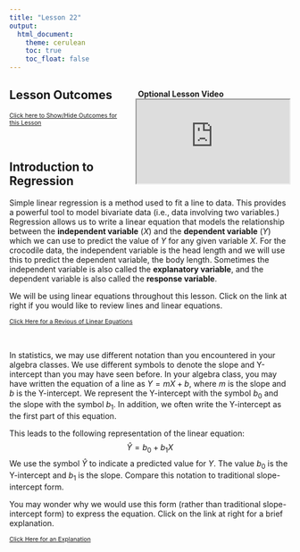 ```yaml
---
title: "Lesson 22"
output: 
  html_document:
    theme: cerulean
    toc: true
    toc_float: false
---
```


<script type="text/javascript">
 function showhide(id) {
    var e = document.getElementById(id);
    e.style.display = (e.style.display == 'block') ? 'none' : 'block';
 }
</script>

<div style="float:right;width=40%;">
<br/>
<div style="padding-left:10%;">**Optional Lesson Video**</div>
<iframe width="90%" align="right" src="https://www.youtube.com/embed/zlX2v7F0hhY?list=PLaZryQtbPQC-cf5OWjLW7bqFjhgmQAApJ" frameborder="1" allow="autoplay; encrypted-media" allowfullscreen></iframe>
</div>

## Lesson Outcomes

<a href="javascript:showhide('oc')"><span style="font-size:8pt;">Click here to Show/Hide Outcomes for this Lesson</span></a>
<div id="oc" style="display:none;">
By the end of this lesson, you should be able to:

- Identify the explanatory and response variable in a study.
- Calculate the slope and intercept of a regression model.
- Interpret the slope of the regression model.
- Make predictions using a regression model.
</div>
<br>

## Introduction to Regression

Simple linear regression is a method used to fit a line to data.  This provides a powerful tool to model bivariate data (i.e., data involving two variables.)  Regression allows us to write a linear equation that models the relationship between the **independent variable** ($X$) and the **dependent variable** ($Y$) which we can use to predict the value of $Y$ for any given variable $X$.  For the crocodile data, the independent variable is the head length and we will use this to predict the dependent variable, the body length.  Sometimes the independent variable is also called the **explanatory variable**, and the dependent variable is also called the **response variable**.

We will be using linear equations throughout this lesson.  Click on the link at right if you would like to review lines and linear equations.

<!-- BEGIN REVIEW OF LINES  ***********************************************  -->
<a href="javascript:showhide('re')"><span style="font-size:8pt;">Click Here for a Revious of Linear Equations</span></a>
<div id="re" style="display:none;">


**Linear Equations**

A **linear equation** is the technical term for any equation that describes a line.  Two important characteristics of a line are its slope and its Y-intercept.  

The **Y-intercept** is the value at which the line crosses the Y-axis.  Stated differently, the Y-intercept is the value of $Y$ that corresponds to $X = 0$.  Given the equation of a line, you can find the Y-intercept by substituting $X = 0$ and solving for $Y$. 

The **slope** of a line is a measure of how steep the line is.  It is sometimes described as *rise* over *run*.  If the slope is positive, then the values of $Y$ increase as the values of $X$ increase.  When the slope is expressed as a fraction, the numerator tells how much the points on the line change vertically as you move to the right the distance indicated by the denominator.  If the slope is negative, the values of $Y$ decrease as $X$ increases.  If the slope of a line is $\frac{2}{3}$, then the value of $Y$ will increase by 2 units if $X$ increases by three units.  For a line with slope $-5 \left( = \frac{-5}{1}\right)$, the value of $Y$ will *decrease* by 5 units if $X$ increases by one unit.

To describe a line, we need two pieces of information.   If we know the slope and the Y-intercept, these two values uniquely determine the line.  In this course, we will focus the **slope-intercept form** of a line.  The equation of a line in slope-intercept form is often written as:
$$Y = m X + b$$
where $Y$ is the dependent variable, $X$ is the independent variable, $m$ is the slope of the line, and $b$ is the Y-intercept.

<div class="QuestionsHeading">Answer the following questions:</div>
<div class="Questions">

A. If the equation of a line is $Y = 3 X - 2$, where does it cross the Y-axis?

<a href="javascript:showhide('A')"><span style="font-size:8pt;">Show/Hide Solution</span></a>
<div id="A" style="display:none;">
- At $-2$
</div>
<br>

B. If the equation of a line is $Y = 3 X - 2$, what happens to the value of $Y$ as $X$ increases?

<a href="javascript:showhide('B')"><span style="font-size:8pt;">Show/Hide Solution</span></a>
<div id="B" style="display:none;">
- The value of $Y$ increases by 3 as $X$ increases by 1.  
</div>
&nbsp;
</div>
<br>

</div>
<br>
<!-- END REVIEW OF LINES ***********************************************  -->


In statistics, we may use different notation than you encountered in your algebra classes.  We use different symbols to denote the slope and Y-intercept than you may have seen before.  In your algebra class, you may have written the equation of a line as $Y = mX + b$, where $m$ is the slope and $b$ is the Y-intercept.  We represent the Y-intercept with the symbol $b_0$ and the slope with the symbol $b_1$.  In addition, we often write the Y-intercept as the first part of this equation.

<!--
Notice that this is the equation of a straight line. You might have written linear equations in the form $Y=mX+b$ in your algebra classes.  Notice that our equation has the same form.  The slope is given by $b_1$ and the $Y$-intercept is given by $b_0$.
-->
This leads to the following representation of the linear equation:
$$\hat Y = b_0 + b_1 X$$
We use the symbol $\hat Y$ to indicate a predicted value for $Y$. The value $b_0$ is the Y-intercept and $b_1$ is the slope.  Compare this notation to traditional slope-intercept form. 

You may wonder why we would use this form (rather than traditional slope-intercept form) to express the equation.  Click on the link at right for a brief explanation.

<!-- START EXPLANATION OF FORM ***********************************************  -->
<a href="javascript:showhide('ex')"><span style="font-size:8pt;">Click Here for an Explanation</span></a>
<div id="ex" style="display:none;">
  In this course we will relate one independent variable to one dependent variable.  In many cases, we will want to predict the value of $Y$, based on the value of $X$.  This is done using simple linear regression.  
  If there are several independent variables that influence the value of the dependent variable, we call it multiple regression.  A multiple regression equation with two independent variables, $X_1$ and $X_2$, could be written as:
$$Y = b_0 + b_1 X_1 + b_2 X_2$$
  If there were four independent variables, we would have the regression equation 
$$Y = b_0 + b_1 X_1 + b_2 X_2 + b_3 X_3 + b_4 X_4$$
  Notice that the Y-intercept is the first term in this sum, and we can simply add more terms as needed.  The reason we write the Y-intercept first is that it allows us to easily add more terms to the model without having to rewrite or reorder any of the existing terms.
  In this course, you will not be conducting multiple regression analyses, but it is good for you to be aware that these procedures exist.  Multiple regression is used in many business forecasting models.



<div class="QuestionsHeading">Answer the following questions:</div>
<div class="Questions">

A. For the linear regression equation, $Y = 1.2 - 3.4 X$, what is the slope?

<a href="javascript:showhide('a2')"><span style="font-size:8pt;">Show/Hide Solution</span></a>
<div id="a2" style="display:none;">
- slope = $-3.4$
</div>
<br>

B. For the linear regression equation, $Y = 1.2 - 3.4 X$, what is the Y-intercept?

<a href="javascript:showhide('b2')"><span style="font-size:8pt;">Show/Hide Solution</span></a>
<div id="b2" style="display:none;">
- y-intercept = $1.2$
</div>
<br>

C. If a line crosses the Y-axis at $-3$ and has a slope of $\frac{5}{2}$, how would you write the equation of this line in slope-intercept form?

<a href="javascript:showhide('c2')"><span style="font-size:8pt;">Show/Hide Solution</span></a>
<div id="c2" style="display:none;">
<center>
$Y = -3 + \frac{5}{2}X$
</center>
</div>
&nbsp;
</div>
<div>

</div>
<br>
<br>
<!-- END EXPLANATION OF FORM ***********************************************  -->


## Video Example: SuperCroc

A partial skeleton of an enormous extinct crocodilian was found in the Sahara Desert.  With a skull that is about six feet long, this massive creature was a fierce hunter.  Unfortunately, the skeleton is incomplete.  Almost none of the bones for the legs and tail were recovered.  How big was this massive creature?

To answer this question, paleontologist Paul Sereno teamed up with modern crocodile expert Brady Barr.  Their work is demonstrated in the National Geographic video *SuperCroc*.  Using linear regression, these researchers are able to estimate the size of SuperCroc almost 110 million years later simply by knowing the size of its skull. Before continuing, please follow this link to watch a 15 minute clip of this video. 

<br>
<div class="message Note">This video is an hour and a half long. **YOU DO NOT NEED TO WATCH THE ENTIRE VIDEO**. Please watch only the last fifteen minutes, beginning at 1:19:00</div>
<br>
<br>

[![](./Images/video-icon.png)](http://stream.byui.edu/VideoPlayer/BYUIplayer.html?StartCue=0&EndCue=5776&VideoName=1817_dvd&VideoType=libraryvideos)

<!-- <img src="./Images/video-icon.png"> -->
<!-- Need exported video -->

## Estuarine Crocodiles

We will use Sereno and Barr's measurements on the lengths of Estuarine, or saltwater, Crocodiles' heads to estimate the length of their bodies.  Their measurements are given in the file [EstuarineCrocodiles(Modified).xlsx](./Data/Estuarine_Crocodile_(Modified).xlsx).  In the previous reading assignment, we created a scatterplot for these data.  We saw that there is a strong positive linear relationship between these two measurements.  In this lesson, we will fit a line to the data.  This line can be used to predict the length of a crocodile with a known head length.  In particular, we will use this line to estimate the length of SuperCroc.

## Regression Equation

We can use simple linear regression to develop an equation relating the head length of an estuarine crocodile to its body length.  Let $Y$ be the body length (in cm) and $X$ be the head length (in cm).

If we can assume that there is a linear relationship between the head length and the body length, then we can express this symbolically as:
$$
\hat Y = b_0 + b_1 X
$$
where $\hat Y$ represents the predicted body length of an estuarine crocodile with a head length of $X$. The numbers $b_0$ and $b_1$ are called the estimated "regression coefficients".  "Coefficient" is a fancy term that simply means a number, especially a number that is multiplied by a variable such as $X$.  We will use software to calculate the regression coefficients.

<!-- To access this content, scroll to the bottom of the editing page and click on the link "Software:(Excel or SPSS)-(PageName)" -->
<!-- {{Software_Filter | PageName=RegressionCoeffs }} -->

<div class="SoftwareHeading">Excel Instructions</div>
<div class="Summary">
**To find the estimated regression coefficients ($b_0$ and $b_1$) in Excel, do the following:**

- Open the [Math 221 Statistics Toolbox](./Data/Math221StatisticsToolbox.xlsx) file.
- Click on the "Linear Regression" tab.
- Paste your data for the explanatory variable (x) in the first column.  For this example, this is the head lengths.
- The data for the response variable (y) is pasted in the second column.  This is the variable you want to predict based upon the value of (x).  Our response variable is the body length of the crocodiles.
- The Y-intercept and slope coefficient are given in the Numerical Summary table.
<br>
</div>
<br>

## Interpreting the Regression Output

The output from the commands given above will include a table similar to the one shown here:

<img src="./Images/EstuarineCrocodile-Regression-Output.PNG">

The regression coefficients are given in the column labeled "B".  The first row gives the constant term (or the term that is not multiplied by anything.)  In other words, the first row gives the value of $b_0$, in this case, $b_0=-18.274$.  The second row of the table gives the value that is to be multiplied by $X$; this is the slope of the regression equation.  In our model, $X$ represents the head length, in centimeters.  The row is labeled as "Head Length (cm)".  The slope in our regression equation is $b_1=7.660$.  Putting all this together, we get the equation:



$$
\hat Y = -18.274 + 7.660 X
$$

We put the "hat" on $Y$ to represent that this is an estimate of the value of $Y$.  The symbol $\hat Y$ is read, "$Y$-hat".  We can also express this equation in the following way:
$$
\widehat{BodyLength} = -18.274 + 7.660 \cdot HeadLength
$$

The slope of the regression equation is 7.660.  This means that for each one-unit increase in $X$, we expect a corresponding increase in $Y$ of 7.660 units.  For every additional centimeter of head length, we expect that an additional 7.660 cm of body length.

The $Y$-intercept is $-18.274$.  How should we interpret this value?  If there was an estuarine crocodile with a head length of $X=0$ cm, our equation predicts that its body length would be approximately negative 20 cm, or ($-20$) cm.  This is silly.  If it does not make sense to interpret the $Y$-intercept, we simply state the it is not interpretable.  The $Y$-intercept is included in the regression equation, even though it may not be interpretable.  It must be included to make the predictions more reasonable.

## Predictions

An 87 cm skull from a juvenile sarcosuchus was discovered.  We want to estimate the body length of this crocodilian using the regression equation we calculated for the estuarine crocodiles.  

To predict the body length, we can substitute $x=87$ into the regression equation:
$$
\hat Y = -18.274 + 7.660 X = -18.274 + 7.660 (87) = 648.146
$$

Even though we can do this with a calculator, it is a little tedious and is subject to rounding errors.  There is a simpler, easier, and better way.

<!-- To access this content, scroll to the bottom of the editing page and click on the link "Software:(Excel or SPSS)-(PageName)" -->
<!-- {{Software_Filter | PageName=RegressionPredictions }} -->

<div class="SoftwareHeading">Excel Instructions</div>
<div class="Summary">
**To use Excel to predict the value of $Y$ for any specified value of $X$, do the following:**

- Enter the explanatory (x) and response (y) variables in the first two columns of the Linear Regression spreadsheet.
- Find cell J12, which is labeled as "x" in the "Predicted Value" table to the right of the scatter plot. 
- In cell J12, enter the value of x for which you wish to predict y.  For this example, enter 87 for x, which is the skull length of the juvenile sarcosuchus.
- The predicted value is given in the cell labeled "predicted."
<br>
<img src="./Images/LinearRegressionPredictedValue.png">
- Notice that the point representing your predicted value shows up on the scatterplot in orange.

<!-- [http://www.byuimath.com/statisticswiki/images/0/01/LinearRegressionPredictedValue.png Click for details.] -->
</div>
<br>

Notice that our result using software does not exactly match the results we got by hand.  Using software we estimate the body length of the juvenile sarcosuchus to be: 648.155 cm.  These results differ slightly.  The "by hand" answer was derived using less precision than is available using software.  It is better to use the software to make these predictions.

Note that if a juvinile sarcosuchus has a head length of 87 cm, then the regression equation predicts the body length to be 648.155 cm.

Stop and think about this for a minute.  This juvenile sarcosuchus is estimated to be over six and a half meters long!  That is over 21 feet!  Imagine how big it might have been if it reached maturity!

<div class="QuestionsHeading">Answer the following question:</div>
<div class="Questions">
1. The fossil of the mature specimen of sarcosuchus had a head length of 160 cm. Using the linear regression equation, how long would we predict the body would be?

<a href="javascript:showhide('Q1')"><span style="font-size:8pt;">Show/Hide Solution</span></a>
<div id="Q1" style="display:none;">
- 1207 cm (12m or about 39 feet!)
</div>
&nbsp;
</div>
<br>

## Drawing the Regression Line on a Scatterplot

<!-- To access this content, scroll to the bottom of the editing page and click on the link "Software:(Excel or SPSS)-(PageName)" -->
<!-- {{Software_Filter | PageName=DrawingRegressionLine }} -->

<div class="SoftwareHeading">Excel Instructions</div>
<div class="Summary">
**To draw the regression line on a scatterplot in Excel:**

- Right-click on one of the data points illustrated in your scatterplot.
- Choose the menu option "Add Trendline..."
- Close the dialog box that appears.
<br>
</div>
<br>

The following plot shows the regression line on the scatterplot.

<img src="./Images/EstuarineCrocodile-Scatterplot-RegLine-SPSS.png">
<!--
The equation of this line is $\hat Y = b_0 + b_1 X$.  This is the equation obtained by following the directions given above.
-->

## Manatees and Powerboats

<img src="./Images/Manatees-ManateeBearingScarsOnBackFromBoatPropeller-RobertKBonde-USFishAndWildlifeService.png">

Manatees are curious, peaceful sea creatures that like to sun themselves just below the ocean's surface.  Some environmentalists have claimed that manatees are being killed by powerboat propellers.  The data set [Manatees.xlsx](./Data/Manatees.xlsx) gives the number of Florida powerboat registrations (in thousands) and the number of manatees killed by powerboats for the years 1977-2006. <!--<cite>Manatees06,Manatees-ManateeData,Manatees-PowerboatData</cite>--> 

Is there a relationship between the number of powerboats registered in Florida and the number of manatees killed there by powerboats each year?  If the powerboats are killing the manatees, then we would expect to see a relationship between the number of powerboats and the number of manatees killed by powerboats.  As the number of powerboats increases, we would expect to observe a corresponding increase in manatee deaths due to powerboats.

We can use simple linear regression to model the relationship between the powerboat registrations and the manatee deaths.  In the next lesson, we will be able to conduct a hypothesis test to determine if this relationship is statistically significant.

Before conducting a regression analysis, it is important that you first create a scatterplot and visually examine the data.  If the cloud of data in your scatterplot shows a curvilinear pattern, it is not appropriate to conduct simple linear regression.  Procedures exist for handling curvilinear relationships.  If you have a situation in your profession that involves a curvilinear relationship, you can consult a statistician or else a textbook on Linear Regression such as Kuntner, et. al., *Applied Linear Regression Models*.

<!-- COMMENT  COMMENT  COMMENT  COMMENT  COMMENT  COMMENT  COMMENT   -->
<!-- COMMENT  COMMENT  COMMENT  COMMENT  COMMENT  COMMENT  COMMENT   -->
<!-- COMMENT  COMMENT  COMMENT  COMMENT  COMMENT  COMMENT  COMMENT   -->
In other words, simple linear regression is not appropriate when the graph shows a "curvilinear" shape (suggesting a nonlinear relationship).  We apply simple linear regression when the two variables show a "linear" shape.  If the data look like a random scattering of points, we would conclude that there is no linear relationship in the data.

+---------------+----------------------------------------+--------------------------------------------+-----------------------------------------+
| Graph         | <img src="./Images/Scatter-HotDog.png">| <img src="./Images/Scatter-Hamburger.png"> | <img src="./Images/Scatter-Banana.png"> |
+===============+========================================+============================================+=========================================+
| **Type**      | Linear Pattern                         | Apparent Random Scatter                    | Nonlinear Pattern                       |
+---------------+----------------------------------------+--------------------------------------------+-----------------------------------------+
|**Description**| "Hot Dog" Shape                        | "Hamburger" Shape                          | "Banana" Shape                          |
+---------------+----------------------------------------+--------------------------------------------+-----------------------------------------+
|**Decision**   | Conduct regression analysis            | Linear regression is not appropriate       | Linear regression is not appropriate    |
|               | to determine if there is a             |                                            |                                         |
|               | significant linear relationship        |                                            |                                         |
+---------------+----------------------------------------+--------------------------------------------+-----------------------------------------+

<!-- {| class="basic" style="text-align:center" width="80%" -->
<!-- ! Graph -->
<!-- | [[File:Scatter-HotDog.png"> -->
<!-- |- -->
<!-- ! Type -->
<!-- |Linear Pattern  || Apparent Random Scatter || Nonlinear Pattern  -->
<!-- |- -->
<!-- ! Description -->
<!-- |"Hot Dog" Shape  || "Hamburger" Shape || "Banana" Shape  -->
<!-- |- -->
<!-- ! Decision -->
<!-- | Conduct regression analysis <br> to determine if there is a <br> significant linear relationship -->
<!-- | Linear regression is not appropriate -->
<!-- | Linear regression is not appropriate  -->
<!-- |} -->
<!-- COMMENT  COMMENT  COMMENT  COMMENT  COMMENT  COMMENT  COMMENT   -->
<!-- COMMENT  COMMENT  COMMENT  COMMENT  COMMENT  COMMENT  COMMENT   -->
<!-- COMMENT  COMMENT  COMMENT  COMMENT  COMMENT  COMMENT  COMMENT   -->


### Regression Equation

We can use simple linear regression to develop an equation relating the number of powerboats to the number of manatees killed.  Consider a model where $Y$ is the number of manatees killed and $X$ is the number of powerboats registered (in thousands).

If we can assume that as the number of powerboat registrations increase, the increase in the number of manatees killed will be proportional, then we can write our model in the following way:
$$
\hat Y = b_0 + b_1 X
$$
where $\hat Y$ is the predicted number of manatees killed in a year in which the number of powerboat registrations (in thousands) is given by $X$.

Notice that this is the equation of a straight line. You might have written linear equations in the form $Y=mX+b$ in your algebra classes.  Notice that our equation has the same form.  The slope is given by $b_1$ and the $Y$-intercept is given by $b_0$.

### Interpreting the Regression Output

The output from the commands given above will include a table similar to the one shown here:

<img src="./Images/Manatees-RegressionOutput.png">

The Y-intercept term is not multiplied by anything except 1.  This is the value of $b_0$: $b_0=-42.542$.  The value of the slope is to be multiplied by $X$; this is the slope of the regression equation.  In our model, $X$ represents the number of powerboat registrations in Florida, in thousands.  The slope for our regression equation is $b_1=0.129$.  We get the equation:
$$
\hat Y = -42.542 + 0.129 X
$$

<img src="./Images/Manatees-TwoManateeSurfaceToBreathe-RobertKBonde-USFishAndWildlifeService.png">

We can also write the linear regression equation in the following way:
$$
\widehat{Manatees} = -42.542 + 0.129 \cdot Powerboats
$$

The slope of the regression equation is 0.129.  This means that for each one-unit increase in $X$, we expect a corresponding increase in $Y$ of 0.129 units.  Remember that the number of powerboats registered ($X$) was given in thousands.  So, a one-unit increase in $X$ implies an increase of a thousand powerboats.  So, for every thousand additional powerboats registered in Florida, we expect that an additional 0.129 manatees will be killed.  In other words, if there are 100 thousand additional powerboat registrations, we would expect to see about $0.129 \cdot 100 = 12.9$  additional manatee deaths.

The Y-intercept is $-42.542$.  How should we interpret this value?  If there were $X=0$ thousand powerboat registrations, we would expect that approximately negative 43 ($-43$) manatees would be killed by powerboats.  This is absurd.  If it does not make sense to interpret the $Y$-intercept, we simply state the it is not interpretable.  The $Y$-intercept is included in the regression equation, even though it may not be interpretable.  It must be included to make the predictions more reasonable.

The Y-intercept is not always negative or uninterpretable.  In some cases, the Y-intercept is the most important number in the equation.

### Predictions

If we want to predict the number of manatees that will be killed if, say, 850 thousand powerboats are registered, then we enter $X=850$ into the software and compute the predicted value.

Note that if there are 850 thousand powerboats registered, then the regression equation suggests that there will be an estimated 67.246 manatees killed.  Of course, we cannot kill a fraction of a manatee.  However, when making predictions, it is appropriate to leave the prediction as a decimal.  This is a predicted value, and it does not actually have to be attainable.

### Drawing the Regression Line on a Scatterplot

The following plot shows the regression line on the scatterplot.

<img src="./Images/Manatees-Scatter-RegLine-SPSS.png">

You will observe that the points are not as tightly clustered around the regression line for the manatee data, compared to the crocodile data.  Why do you think this would happen?

<br>

## Introduction to Multiple Regression

Sometimes it is necessary to use more than one predictor (independent) variable to predict the value of a response (dependent) variable.  For example, if we want to predict the stopping distance for a car on dry roads, we might want to use ($i$) the initial speed of the car, ($ii$) the weight of the car, and ($iii$) the amount of tread on the tires to predict the distance required to stop the car.

Although it is fairly straightforward to create a model and get the estimated multiple regression equation, the interpretation of the results can be a little tricky.  If you need to conduct multiple regression (that is, regression with several predictor variables) you may want to study the topic in depth or hire a statistician.
<!--
Most statistical packages (including SPSS) will easily handle multiple regression analyses.  Unfortunately, in many cases Excel provides incorrect results for multiple regression.  Microsoft seems to have been aware of the issues for decades, but the problem has not been corrected.  Using Excel to conduct multiple regression analyses is strongly discouraged.
-->

<br>

## What's in a Name?

When we want to refer to simple linear regression, there are a variety of names that could be used: simple linear regression, ordinary least-squares regression, linear regression, regression, or (most ostentatiously) simple ordinary linear least squares regression.

If we need to distinguish between simple linear regression and multiple regression, the key will be whether we use the word "multiple."  If we are discussing regression, and the word "multiple" is not used, then assume we are talking about simple least squares regression.
<!--

## Historical Notes
### Why is error called error?
### Why is regression called regression?

TextGoesHere

-->

<br>

## Summary

<div class="SummaryHeading">Remember...</div>
<div class="Summary">

- In statistics, we write the **linear regression equation** as $\hat Y=b_0+b_1X$ where $b_0$ is the **Y-intercept** of the line and $b_1$ is the **slope** of the line. The values of $b_0$ and $b_1$ are calculated using software.

- Linear regression allows us to predict values of $Y$ for a given $X$. This is done by first calculating the coefficients $b_0$ and $b_1$ and then plugging in the desired value of $X$ and solving for $Y$. 

- The **independent (or explanatory) variable ($X$)** is the variable which is *not* affected by what happens to the other variable. The **dependent (or response) variable ($Y$)** is the variable which *is* affected by what happens to the other variable. For example, in the correlation between number of powerboats and number of manatee deaths, the number of deaths is affected by the number of powerboats in the water, but not the other way around. So, we would assign $X$ to represent the number of powerboats and $Y$ to represent the number of manatee deaths.
<br>
</div>
<br>

## Navigation

<center>
| **Previous Reading** | **This Reading** | **Next Reading** |
| :------------------: | :--------------: | :--------------: |
| [Lesson 21: <br> Describing Bivariate Data: Scatterplots, Correlation, & Covariance](Lesson21.html) | Lesson 22:  <br> Simple Linear Regression | [Lesson 23: <br> Inference for Bivariate Data)](Lesson23.html) |
</center>
